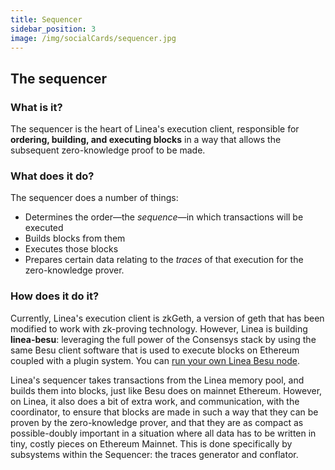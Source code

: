 ```yaml
---
title: Sequencer
sidebar_position: 3
image: /img/socialCards/sequencer.jpg
---
```


## The sequencer

### What is it?

The sequencer is the heart of Linea's execution client, responsible for **ordering, building, and executing blocks** in a way that allows the subsequent zero-knowledge proof to be made.

### What does it do?

The sequencer does a number of things: 

- Determines the order—the _sequence_—in which transactions will be executed 
- Builds blocks from them 
- Executes those blocks 
- Prepares certain data relating to the _traces_ of that execution for the zero-knowledge prover.

### How does it do it?

Currently, Linea's execution client is zkGeth, a version of geth that has been modified to work with zk-proving technology. However, Linea is building **linea-besu**: leveraging the full power of the Consensys stack by using the same Besu client software that is used to execute blocks on Ethereum coupled with a plugin system. You can [run your own Linea Besu node](../../get-started/how-to/run-a-node/linea-besu.mdx). 

Linea's sequencer takes transactions from the Linea memory pool, and builds them into blocks, just like Besu does on mainnet Ethereum. However, on Linea, it also does a bit of extra work, and communication, with the coordinator, to ensure that blocks are made in such a way that they can be proven by the zero-knowledge prover, and that they are as compact as possible-doubly important in a situation where all data has to be written in tiny, costly pieces on Ethereum Mainnet. This is done specifically by subsystems within the Sequencer: the traces generator and conflator.
